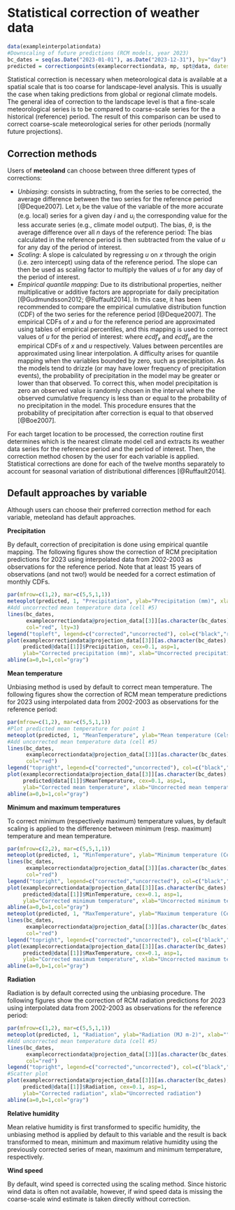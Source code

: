# Statistical correction of weather data {#statisticalcorrection}
```r
data(exampleinterpolationdata)
#Downscaling of future predictions (RCM models, year 2023)
bc_dates = seq(as.Date("2023-01-01"), as.Date("2023-12-31"), by="day")
predicted = correctionpoints(examplecorrectiondata, mp, spt@data, dates = bc_dates, verbose=FALSE)
```

Statistical correction is necessary when meteorological data is available at a spatial scale that is too coarse for landscape-level analysis. This is usually the case when taking predictions from global or regional climate models. The general idea of correction to the landscape level is that a fine-scale meteorological series is to be compared to coarse-scale series for the a historical (reference) period. The result of this comparison can be used to correct coarse-scale meteorological series for other periods (normally future projections). 


## Correction methods

Users of **meteoland** can choose between three different types of corrections:

+ *Unbiasing*: consists in subtracting, from the series to be corrected, the average difference between the two series for the reference period [@Deque2007]. Let $x_i$ be the value of the variable of the more accurate (e.g. local) series for a given day $i$ and $u_i$ the corresponding value for the less accurate series (e.g., climate model output). The bias, $\theta$, is the average difference over all $n$ days of the reference period:
\begin{equation}
\theta = \sum_{i}^{n}(u_i - x_i)/n
\end{equation}
The bias calculated in the reference period is then subtracted from the value of $u$ for any day of the period of interest.
+ *Scaling*: A slope is calculated by regressing $u$ on $x$ through the origin (i.e. zero intercept) using data of the reference period. The slope can then be used as scaling factor to multiply the values of $u$ for any day of the period of interest.
+ *Empirical quantile mapping*: Due to its distributional properties, neither multiplicative or additive factors are appropriate for daily precipitation [@Gudmundsson2012; @Ruffault2014]. In this case, it has been recommended to compare the empirical cumulative distribution function (CDF) of the two series for the reference period [@Deque2007]. The empirical CDFs of $x$ and $u$ for the reference period are approximated using tables of empirical percentiles, and this mapping is used to correct values of $u$ for the period of interest:
\begin{equation}
c_d = ecdf_x^{-1}(ecdf_u(u_d))
\end{equation}
where $ecdf_x$ and $ecdf_u$ are the empirical CDFs of $x$ and $u$ respectively. Values between percentiles are approximated using linear interpolation. A difficulty arises for quantile mapping when the variables bounded by zero, such as precipitation. As the models tend to drizzle (or may have lower frequency of precipitation events), the probability of precipitation in the model may be greater or lower than that observed. To correct this, when model precipitation is zero an observed value is randomly chosen in the interval where the observed cumulative frequency is less than or equal to the probability of no precipitation in the model. This procedure ensures that the probability of precipitation after correction is equal to that observed [@Boe2007].

For each target location to be processed, the correction routine first determines which is the nearest climate model cell and extracts its weather data series for the reference period and the period of interest. Then, the correction method chosen by the user for each variable is applied. Statistical corrections are done for each of the twelve months separately to account for seasonal variation of distributional differences [@Ruffault2014].


## Default approaches by variable

Although users can choose their preferred correction method for each variable, meteoland has default approaches. 

**Precipitation**

By default, correction of precipitation is done using empirical quantile mapping. The following figures show the correction of RCM precipitation predictions for 2023 using interpolated data from 2002-2003 as observations for the reference period. Note that at least 15 years of observations (and not two!) would be needed for a correct estimation of monthly CDFs.

```r
par(mfrow=c(1,2), mar=c(5,5,1,1))
meteoplot(predicted, 1, "Precipitation", ylab="Precipitation (mm)", xlab="",ylim=c(0,80))
#Add uncorrected mean temperature data (cell #5)
lines(bc_dates,
      examplecorrectiondata@projection_data[[3]][as.character(bc_dates),"Precipitation"],
      col="red", lty=3)
legend("topleft", legend=c("corrected","uncorrected"), col=c("black","red"), lty=c(1,3), bty="n")
plot(examplecorrectiondata@projection_data[[3]][as.character(bc_dates),"Precipitation"], ylim=c(0,60), xlim=c(0,60),
     predicted@data[[1]]$Precipitation, cex=0.1, asp=1,
     ylab="Corrected precipitation (mm)", xlab="Uncorrected precipitation (mm)")
abline(a=0,b=1,col="gray")
```

**Mean temperature**

Unbiasing method is used by default to correct mean temperature. The following figures show the correction of RCM mean temperature predictions for 2023 using interpolated data from 2002-2003 as observations for the reference period:
```r
par(mfrow=c(1,2), mar=c(5,5,1,1))
#Plot predicted mean temperature for point 1
meteoplot(predicted, 1, "MeanTemperature", ylab="Mean temperature (Celsius)", xlab="",ylim=c(-5,40))
#Add uncorrected mean temperature data (cell #5)
lines(bc_dates,
      examplecorrectiondata@projection_data[[3]][as.character(bc_dates),"MeanTemperature"],
      col="red")
legend("topright", legend=c("corrected","uncorrected"), col=c("black","red"), lty=c(1,1), bty="n")
plot(examplecorrectiondata@projection_data[[3]][as.character(bc_dates),"MeanTemperature"],
     predicted@data[[1]]$MeanTemperature, cex=0.1, asp=1,
     ylab="Corrected mean temperature", xlab="Uncorrected mean temperature")
abline(a=0,b=1,col="gray")
```

**Minimum and maximum temperatures**

To correct minimum (respectively maximum) temperature values, by default scaling is applied to the difference between minimum (resp. maximum) temperature and mean temperature. 

```r
par(mfrow=c(2,2), mar=c(5,5,1,1))
meteoplot(predicted, 1, "MinTemperature", ylab="Minimum temperature (Celsius)", xlab="",ylim=c(-10,25))
lines(bc_dates,
      examplecorrectiondata@projection_data[[3]][as.character(bc_dates),"MinTemperature"],
      col="red")
legend("topright", legend=c("corrected","uncorrected"), col=c("black","red"), lty=c(1,1), bty="n")
plot(examplecorrectiondata@projection_data[[3]][as.character(bc_dates),"MinTemperature"],
     predicted@data[[1]]$MinTemperature, cex=0.1, asp=1,
     ylab="Corrected minimum temperature", xlab="Uncorrected minimum temperature")
abline(a=0,b=1,col="gray")
meteoplot(predicted, 1, "MaxTemperature", ylab="Maximum temperature (Celsius)", xlab="",ylim=c(0,40))
lines(bc_dates,
      examplecorrectiondata@projection_data[[3]][as.character(bc_dates),"MaxTemperature"],
      col="red")
legend("topright", legend=c("corrected","uncorrected"), col=c("black","red"), lty=c(1,1), bty="n")
plot(examplecorrectiondata@projection_data[[3]][as.character(bc_dates),"MaxTemperature"],
     predicted@data[[1]]$MaxTemperature, cex=0.1, asp=1,
     ylab="Corrected maximum temperature", xlab="Uncorrected maximum temperature")
abline(a=0,b=1,col="gray")
```

**Radiation**

Radiation is by default corrected using the unbiasing procedure. The following figures show the correction of RCM radiation predictions for 2023 using interpolated data from 2002-2003 as observations for the reference period:

```r
par(mfrow=c(1,2), mar=c(5,5,1,1))
meteoplot(predicted, 1, "Radiation", ylab="Radiation (MJ m-2)", xlab="",ylim=c(0,40))
#Add uncorrected mean temperature data (cell #5)
lines(bc_dates,
      examplecorrectiondata@projection_data[[3]][as.character(bc_dates),"Radiation"],
      col="red")
legend("topright", legend=c("corrected","uncorrected"), col=c("black","red"), lty=c(1,1), bty="n")
#Scatter plot
plot(examplecorrectiondata@projection_data[[3]][as.character(bc_dates),"Radiation"],
     predicted@data[[1]]$Radiation, cex=0.1, asp=1,
     ylab="Corrected radiation", xlab="Uncorrected radiation")
abline(a=0,b=1,col="gray")
```

**Relative humidity**

Mean relative humidity is first transformed to specific humidity, the unbiasing method is applied by default to this variable and the result is back transformed to mean, minimum and maximum relative humidity using the previously corrected series of mean, maximum and minimum temperature, respectively.

**Wind speed** 

By default, wind speed is corrected using the scaling method. Since historic wind data is often not available, however, if wind speed data is missing the coarse-scale wind estimate is taken directly without correction.

